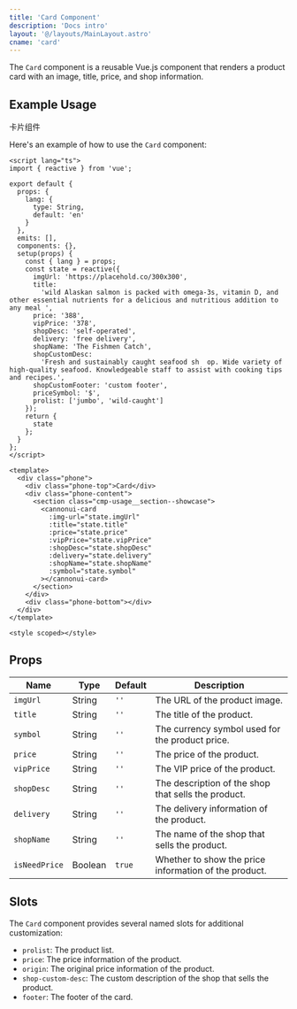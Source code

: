 ```yaml
---
title: 'Card Component'
description: 'Docs intro'
layout: '@/layouts/MainLayout.astro'
cname: 'card'
---
```



The `Card` component is a reusable Vue.js component that renders a product card with an image, title, price, and shop information.

## Example Usage

<div class="phone">
  <div class="phone-top">卡片组件</div>
  <div class="phone-content">
    <CardVue client:visible />
  </div>
  <div class="phone-bottom"></div>
</div>

Here's an example of how to use the `Card` component:

```vue
<script lang="ts">
import { reactive } from 'vue';

export default {
  props: {
    lang: {
      type: String,
      default: 'en'
    }
  },
  emits: [],
  components: {},
  setup(props) {
    const { lang } = props;
    const state = reactive({
      imgUrl: 'https://placehold.co/300x300',
      title:
        'wild Alaskan salmon is packed with omega-3s, vitamin D, and other essential nutrients for a delicious and nutritious addition to any meal ',
      price: '388',
      vipPrice: '378',
      shopDesc: 'self-operated',
      delivery: 'free delivery',
      shopName: 'The Fishmen Catch',
      shopCustomDesc:
        'Fresh and sustainably caught seafood sh  op. Wide variety of high-quality seafood. Knowledgeable staff to assist with cooking tips and recipes.',
      shopCustomFooter: 'custom footer',
      priceSymbol: '$',
      prolist: ['jumbo', 'wild-caught']
    });
    return {
      state
    };
  }
};
</script>

<template>
  <div class="phone">
    <div class="phone-top">Card</div>
    <div class="phone-content">
      <section class="cmp-usage__section--showcase">
        <cannonui-card
          :img-url="state.imgUrl"
          :title="state.title"
          :price="state.price"
          :vipPrice="state.vipPrice"
          :shopDesc="state.shopDesc"
          :delivery="state.delivery"
          :shopName="state.shopName"
          :symbol="state.symbol"
        ></cannonui-card>
      </section>
    </div>
    <div class="phone-bottom"></div>
  </div>
</template>

<style scoped></style>
```

## Props

| Name          | Type    | Default | Description                                           |
| ------------- | ------- | ------- | ----------------------------------------------------- |
| `imgUrl`      | String  | `''`    | The URL of the product image.                         |
| `title`       | String  | `''`    | The title of the product.                             |
| `symbol`      | String  | `''`    | The currency symbol used for the product price.       |
| `price`       | String  | `''`    | The price of the product.                             |
| `vipPrice`    | String  | `''`    | The VIP price of the product.                         |
| `shopDesc`    | String  | `''`    | The description of the shop that sells the product.   |
| `delivery`    | String  | `''`    | The delivery information of the product.              |
| `shopName`    | String  | `''`    | The name of the shop that sells the product.          |
| `isNeedPrice` | Boolean | `true`  | Whether to show the price information of the product. |

## Slots

The `Card` component provides several named slots for additional customization:

- `prolist`: The product list.
- `price`: The price information of the product.
- `origin`: The original price information of the product.
- `shop-custom-desc`: The custom description of the shop that sells the product.
- `footer`: The footer of the card.
